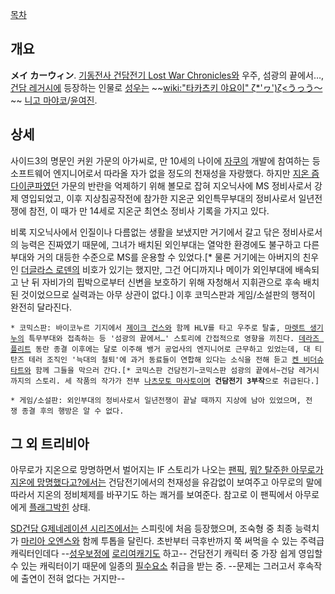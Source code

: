 [[목차]]
== 개요 ==
'''メイ カーウィン'''. [[기동전사 건담전기 Lost War Chronicles]]와 우주, 섬광의 끝에서…, [[건담 레거시]]에 등장하는 인물로 [[성우]]는 ~~[[wiki:"타카츠키 야요이" ζ*'ヮ')ζ<うっう～]]~~ [[니고 마야코]]/[[윤여진]].

== 상세 ==
사이드3의 명문인 커윈 가문의 아가씨로, 만 10세의 나이에 [[자쿠]]의 개발에 참여하는 등 소프트웨어 엔지니어로서 따라올 자가 없을 정도의 천재성을 자랑했다. 하지만 [[지온 즘 다이쿤]]파였던 가문의 반란을 억제하기 위해 볼모로 잡혀 지오닉사에 MS 정비사로서 강제 영입되었고, 이후 지상침공작전에 참가한 지온군 외인특무부대의 정비사로서 일년전쟁에 참전, 이 때가 만 14세로 지온군 최연소 정비사 기록을 가지고 있다.

비록 지오닉사에서 인질이나 다름없는 생활을 보냈지만 거기에서 갈고 닦은 정비사로서의 능력은 진짜였기 때문에, 그녀가 배치된 외인부대는 열악한 환경에도 불구하고 다른 부대와 거의 대등한 수준으로 MS를 운용할 수 있었다.[* 물론 거기에는 아버지의 친우인 [[더글라스 로덴]]의 비호가 있기는 했지만, 그건 어디까지나 메이가 외인부대에 배속되고 난 뒤 자비가의 핍박으로부터 신변을 보호하기 위해 자청해서 지휘관으로 후속 배치된 것이었으므로 실력과는 아무 상관이 없다.] 이후 코믹스판과 게임/소설판의 행적이 완전히 달라진다.

 * 코믹스판: 바이코누르 기지에서 [[제이크 건스]]와 함께 HLV를 타고 우주로 탈출, [[마렛트 생기누]]의 특무부대와 접촉하는 등 '섬광의 끝에서…' 스토리에 간접적으로 영향을 끼친다. [[데라즈 플리트]] 동란 종결 이후에는 달로 이주해 뱅거 공업사의 엔지니어로 근무하고 있었는데, 대 티탄즈 테러 조직인 '늑대의 철퇴'에 과거 동료들이 연합해 있다는 소식을 전해 듣고 [[켄 비더슈타트]]와 함께 그들을 막으러 간다.[* 코믹스판 건담전기~코믹스판 섬광의 끝에서~건담 레거시까지의 스토리. 세 작품의 작가가 전부 [[나츠모토 마사토]]이며 '''건담전기 3부작'''으로 취급된다.] 

 * 게임/소설판: 외인부대의 정비사로서 일년전쟁이 끝날 때까지 지상에 남아 있었으며, 전쟁 종결 후의 행방은 알 수 없다.

== 그 외 트리비아 ==
아무로가 지온으로 망명하면서 벌어지는 IF 스토리가 나오는 [[팬픽]], [[뭐? 탈주한 아무로가 지온에 망명했다고?]]에서는 건담전기에서의 천재성을 유감없이 보여주고 아무로의 말에 따라서 지온의 정비체제를 바꾸기도 하는 쾌거를 보여준다. 참고로 이 팬픽에서 아무로에게 [[플래그]]박힌 상태.

[[SD건담 G제네레이션 시리즈]]에서는 스피릿에 처음 등장했으며, 조숙형 중 최종 능력치가 [[마리아 오엔스]]와 함께 투톱을 달린다. 초반부터 극후반까지 쭉 써먹을 수 있는 주력급 캐릭터인데다 --[[성우보정]]에 [[로리]][[여캐]]기도 하고-- 건담전기 캐릭터 중 가장 쉽게 영입할 수 있는 캐릭터이기 때문에 일종의 [[필수요소]] 취급을 받는 중. --문제는 그러고서 후속작에 출연이 전혀 없다는 거지만--
